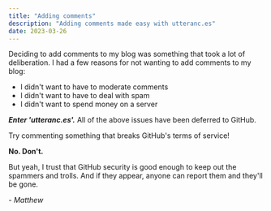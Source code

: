```yaml
---
title: "Adding comments"
description: "Adding comments made easy with utteranc.es"
date: 2023-03-26
---
```



Deciding to add comments to my blog was something that took a lot of deliberation.
I had a few reasons for not wanting to add comments to my blog:

- I didn't want to have to moderate comments
- I didn't want to have to deal with spam
- I didn't want to spend money on a server

__*Enter 'utteranc.es'.*__ All of the above issues have been deferred to GitHub.

<Char which="rabbit" emotion="intrigued">
  Try commenting something that breaks GitHub's terms of service!
</Char>

**No. Don't.**

But yeah, I trust that GitHub security is good enough to keep out the spammers and trolls.
And if they appear, anyone can report them and they'll be gone.

*- Matthew*
